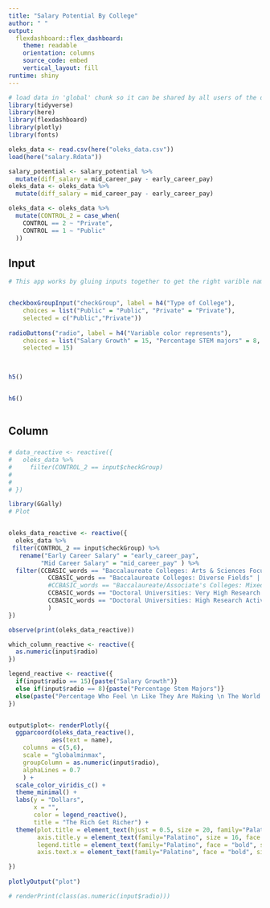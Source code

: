 ```yaml
---
title: "Salary Potential By College"
author: " " 
output: 
  flexdashboard::flex_dashboard:
    theme: readable 
    orientation: columns
    source_code: embed
    vertical_layout: fill 
runtime: shiny
---
```


```r
# load data in 'global' chunk so it can be shared by all users of the dashboard
library(tidyverse)
library(here)
library(flexdashboard)
library(plotly)
library(fonts)

```



```r
oleks_data <- read.csv(here("oleks_data.csv"))
load(here("salary.Rdata"))

salary_potential <- salary_potential %>%
  mutate(diff_salary = mid_career_pay - early_career_pay)
oleks_data <- oleks_data %>%
  mutate(diff_salary = mid_career_pay - early_career_pay)

oleks_data <- oleks_data %>%
  mutate(CONTROL_2 = case_when(
    CONTROL == 2 ~ "Private",
    CONTROL == 1 ~ "Public"
  ))
```







Input {.sidebar}
--------------------------------------------------------


```r
# This app works by gluing inputs together to get the right varible names


checkboxGroupInput("checkGroup", label = h4("Type of College"), 
    choices = list("Public" = "Public", "Private" = "Private"),
    selected = c("Public","Private"))
                                
radioButtons("radio", label = h4("Variable color represents"),
    choices = list("Salary Growth" = 15, "Percentage STEM majors" = 8, "Percentage who feel like they are making the world better" = 7), 
    selected = 15)
                


h5() 


h6()
                                
```


Column{.tabset}
-----------------------------------------------------------------------
###  

```r
  
# data_reactive <- reactive({
#   oleks_data %>%
#     filter(CONTROL_2 == input$checkGroup)
#   
#   
# })

library(GGally)
# Plot


oleks_data_reactive <- reactive({
  oleks_data %>%
 filter(CONTROL_2 == input$checkGroup) %>%
   rename("Early Career Salary" = "early_career_pay",
         "Mid Career Salary" = "mid_career_pay" ) %>%
  filter(CCBASIC_words == "Baccalaureate Colleges: Arts & Sciences Focus" |
           CCBASIC_words == "Baccalaureate Colleges: Diverse Fields" |
           #CCBASIC_words == "Baccalaureate/Associate's Colleges: Mixed Baccalaureate/Associate's" |
           CCBASIC_words == "Doctoral Universities: Very High Research Activity" |
           CCBASIC_words == "Doctoral Universities: High Research Activity"
           )
})

observe(print(oleks_data_reactive))

which_column_reactive <- reactive({
  as.numeric(input$radio)
})

legend_reactive <- reactive({
  if(input$radio == 15){paste("Salary Growth")}
  else if(input$radio == 8){paste("Percentage Stem Majors")}
  else(paste("Percentage Who Feel \n Like They Are Making \n The World Better")) 
})


output$plot<- renderPlotly({
  ggparcoord(oleks_data_reactive(),
            aes(text = name),
    columns = c(5,6),
    scale = "globalminmax",
    groupColumn = as.numeric(input$radio),
    alphaLines = 0.7
    ) +
  scale_color_viridis_c() +
  theme_minimal() +
  labs(y = "Dollars",
       x = "",
       color = legend_reactive(),
       title = "The Rich Get Richer") +
  theme(plot.title = element_text(hjust = 0.5, size = 20, family="Palatino"), 
        axis.title.y = element_text(family="Palatino", size = 16, face = "bold"), 
        legend.title = element_text(family="Palatino", face = "bold", size = 13), 
        axis.text.x = element_text(family="Palatino", face = "bold", size = 14)) 

}) 
 
plotlyOutput("plot")

# renderPrint(class(as.numeric(input$radio)))
```
